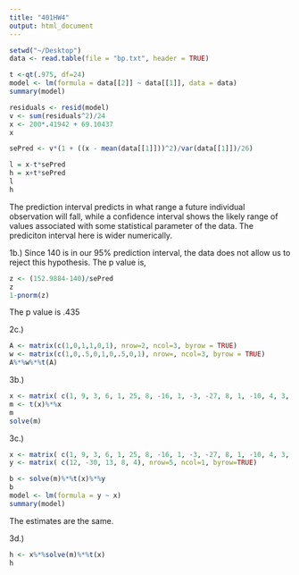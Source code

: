 ```yaml
---
title: "401HW4"
output: html_document
---
```



```r
setwd("~/Desktop")
data <- read.table(file = "bp.txt", header = TRUE)

t <-qt(.975, df=24)
model <- lm(formula = data[[2]] ~ data[[1]], data = data)
summary(model)

residuals <- resid(model)
v <- sum(residuals^2)/24
x <- 200*.41942 + 69.10437
x

sePred <- v*(1 + ((x - mean(data[[1]]))^2)/var(data[[1]])/26)

l = x-t*sePred
h = x+t*sePred
l
h
```

The prediction interval predicts in what range a future individual observation will fall, while a confidence interval shows the likely range of values associated with some statistical parameter of the data. The prediciton interval here is wider numerically.

1b.) 
Since 140 is in our 95% prediction interval, the data does not allow us to reject this hypothesis. The p value is,

```r
z <- (152.9884-140)/sePred
z
1-pnorm(z)
```
The p value is .435



2c.)
```r
A <- matrix(c(1,0,1,1,0,1), nrow=2, ncol=3, byrow = TRUE)
w <- matrix(c(1,0,.5,0,1,0,.5,0,1), nrow=, ncol=3, byrow = TRUE)
A%*%w%*%t(A)

```


3b.)

```r
x <- matrix( c(1, 9, 3, 6, 1, 25, 8, -16, 1, -3, -27, 8, 1, -10, 4, 3, 1, 1, -1, 1), nrow=5, ncol=4, byrow=TRUE)
m <- t(x)%*%x 
m
solve(m)


```

3c.)
```r
x <- matrix( c(1, 9, 3, 6, 1, 25, 8, -16, 1, -3, -27, 8, 1, -10, 4, 3, 1, 1, -1, 1), nrow=5, ncol=4, byrow=TRUE)
y <- matrix( c(12, -30, 13, 8, 4), nrow=5, ncol=1, byrow=TRUE)

b <- solve(m)%*%t(x)%*%y
b
model <- lm(formula = y ~ x)
summary(model)
```
The estimates are the same.


3d.)
```r
h <- x%*%solve(m)%*%t(x)
h


```



